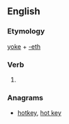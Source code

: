 ==English==

===Etymology===
[[yoke]] + [[-eth]]

===Verb===
{{head|en|verb form}}

# {{en-archaic third-person singular of|yoke}}

===Anagrams===
* [[hotkey#English|hotkey]], [[hot key#English|hot key]]
